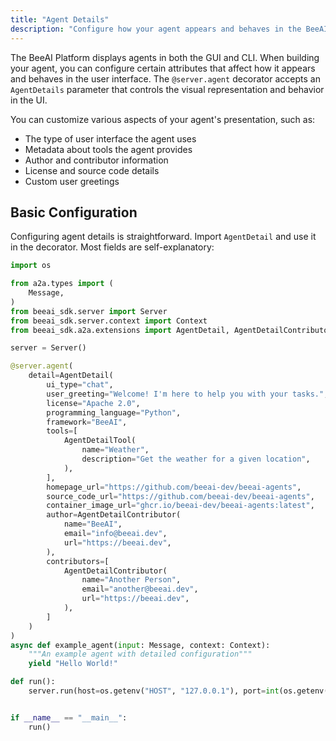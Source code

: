 ```yaml
---
title: "Agent Details"
description: "Configure how your agent appears and behaves in the BeeAI Platform UI"
---
```


The BeeAI Platform displays agents in both the GUI and CLI. When building your agent, you can configure certain attributes that affect how it appears and behaves in the user interface. The `@server.agent` decorator accepts an `AgentDetails` parameter that controls the visual representation and behavior in the UI.

You can customize various aspects of your agent's presentation, such as:
- The type of user interface the agent uses
- Metadata about tools the agent provides
- Author and contributor information
- License and source code details
- Custom user greetings

## Basic Configuration

Configuring agent details is straightforward. Import `AgentDetail` and use it in the decorator. Most fields are self-explanatory:

```python
import os

from a2a.types import (
    Message,
)
from beeai_sdk.server import Server
from beeai_sdk.server.context import Context
from beeai_sdk.a2a.extensions import AgentDetail, AgentDetailContributor, AgentDetailTool

server = Server()

@server.agent(
    detail=AgentDetail(
        ui_type="chat",
        user_greeting="Welcome! I'm here to help you with your tasks.",
        license="Apache 2.0",
        programming_language="Python",
        framework="BeeAI",
        tools=[
            AgentDetailTool(
                name="Weather",
                description="Get the weather for a given location",
            ),
        ],
        homepage_url="https://github.com/beeai-dev/beeai-agents",
        source_code_url="https://github.com/beeai-dev/beeai-agents",
        container_image_url="ghcr.io/beeai-dev/beeai-agents:latest",
        author=AgentDetailContributor(
            name="BeeAI",
            email="info@beeai.dev",
            url="https://beeai.dev",
        ),
        contributors=[
            AgentDetailContributor(
                name="Another Person",
                email="another@beeai.dev",
                url="https://beeai.dev",
            ),
        ]
    )
)
async def example_agent(input: Message, context: Context):
    """An example agent with detailed configuration"""
    yield "Hello World!"

def run():
    server.run(host=os.getenv("HOST", "127.0.0.1"), port=int(os.getenv("PORT", 8000)))


if __name__ == "__main__":
    run()
```
